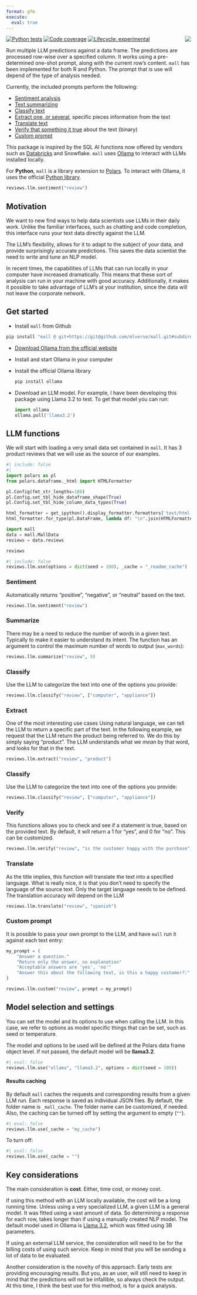 ```yaml
---
format: gfm
execute:
  eval: true
---
```


<img src="https://mlverse.github.io/mall/site/images/favicon/apple-touch-icon-180x180.png" style="float:right" />

<!-- badges: start -->
[![Python tests](https://github.com/mlverse/mall/actions/workflows/python-tests.yaml/badge.svg)](https://github.com/mlverse/mall/actions/workflows/python-tests.yaml)
[![Code coverage](https://codecov.io/gh/mlverse/mall/branch/main/graph/badge.svg)](https://app.codecov.io/gh/mlverse/mall?branch=main)
[![Lifecycle: experimental](https://img.shields.io/badge/lifecycle-experimental-orange.svg)](https://lifecycle.r-lib.org/articles/stages.html#experimental)
<!-- badges: end -->



Run multiple LLM predictions against a data frame. The predictions are processed 
row-wise over a specified column. It works using a pre-determined one-shot prompt,
along with the current row's content. `mall` has been implemented for both R
and Python. The prompt that is use will depend of the type of analysis needed. 

Currently, the included prompts perform the following: 

- [Sentiment analysis](#sentiment)
- [Text summarizing](#summarize)
- [Classify text](#classify)
- [Extract one, or several](#extract), specific pieces information from the text
- [Translate text](#translate)
- [Verify that something it true](#verify) about the text (binary)
- [Custom prompt](#custom-prompt)

This package is inspired by the SQL AI functions now offered by vendors such as
[Databricks](https://docs.databricks.com/en/large-language-models/ai-functions.html) 
and Snowflake.  `mall` uses [Ollama](https://ollama.com/) to  interact with LLMs 
installed  locally. 

For **Python**, `mall` is a library extension to [Polars](https://pola.rs/). To
interact with Ollama, it uses the official
[Python library](https://github.com/ollama/ollama-python).

```python
reviews.llm.sentiment("review")
```

## Motivation

We want to new find ways to help data scientists use LLMs in their daily work. 
Unlike the familiar interfaces, such as chatting and code completion, this interface
runs your text data directly against the LLM.  

The LLM's flexibility, allows for it to adapt to the subject of your data, and 
provide surprisingly accurate predictions. This saves the data scientist the
need to write and tune an NLP model. 

In recent times, the capabilities of LLMs that can run locally in your computer 
have increased dramatically. This means that these sort of analysis can run
in your machine with good accuracy. Additionally, it makes it possible to take
advantage of LLM's at your institution, since the data will not leave the
corporate network. 

## Get started

- Install `mall` from Github


```python
pip install "mall @ git+https://git@github.com/mlverse/mall.git#subdirectory=python"
```

- [Download Ollama from the official website](https://ollama.com/download)

- Install and start Ollama in your computer

- Install the official Ollama library
  ```python
  pip install ollama
  ```

- Download an LLM model. For example, I have been developing this package using
Llama 3.2 to test. To get that model you can run: 
  ```python
  import ollama
  ollama.pull('llama3.2')
  ```

## LLM functions

We will start with loading a very small data set contained in `mall`. It has
3 product reviews that we will use as the source of our examples.
  
```python
#| include: false
#| 
import polars as pl
from polars.dataframe._html import HTMLFormatter

pl.Config(fmt_str_lengths=100)
pl.Config.set_tbl_hide_dataframe_shape(True)  
pl.Config.set_tbl_hide_column_data_types(True)

html_formatter = get_ipython().display_formatter.formatters['text/html']
html_formatter.for_type(pl.DataFrame, lambda df: "\n".join(HTMLFormatter(df).render()))
```

```python
import mall 
data = mall.MallData
reviews = data.reviews

reviews 
```


```python
#| include: false
reviews.llm.use(options = dict(seed = 100), _cache = "_readme_cache")
```

<p>

### Sentiment

Automatically returns "positive", "negative", or "neutral" based on the text.

```python
reviews.llm.sentiment("review")
```

### Summarize

There may be a need to reduce the number of words in a given text. Typically to 
make it easier to understand its intent. The function has an argument to 
control the maximum number of words to output 
(`max_words`):


```python
reviews.llm.summarize("review", 5)
```

### Classify

Use the LLM to categorize the text into one of the options you provide: 


```python
reviews.llm.classify("review", ["computer", "appliance"])
```

### Extract 

One of the most interesting use cases Using natural language, we can tell the 
LLM to return a specific part of the text. In the following example, we request
that the LLM return the product being referred to. We do this by simply saying 
"product". The LLM understands what we *mean* by that word, and looks for that
in the text.

```python
reviews.llm.extract("review", "product")
```

### Classify

Use the LLM to categorize the text into one of the options you provide: 

```python
reviews.llm.classify("review", ["computer", "appliance"])
```

### Verify 

This functions allows you to check and see if a statement is true, based
on the provided text. By default, it will return a 1 for "yes", and 0 for
"no". This can be customized.

```python
reviews.llm.verify("review", "is the customer happy with the purchase")
```


### Translate

As the title implies, this function will translate the text into a specified 
language. What is really nice, it is that you don't need to specify the language
of the source text. Only the target language needs to be defined.  The translation
accuracy will depend on the LLM

```python
reviews.llm.translate("review", "spanish")
```

### Custom prompt

It is possible to pass your own prompt to the LLM, and have `mall` run it 
against each text entry:

```python
my_prompt = (
    "Answer a question."
    "Return only the answer, no explanation"
    "Acceptable answers are 'yes', 'no'"
    "Answer this about the following text, is this a happy customer?:"
)

reviews.llm.custom("review", prompt = my_prompt)
```

## Model selection and settings

You can set the model and its options to use when calling the LLM. In this case,
we refer to options as model specific things that can be set, such as seed or
temperature. 

The model and options to be used will be defined at the Polars data frame 
object level. If not passed, the default model will be **llama3.2**.

```python
#| eval: false
reviews.llm.use("ollama", "llama3.2", options = dict(seed = 100))
```

#### Results caching 

By default `mall` caches the requests and corresponding results from a given
LLM run. Each response is saved as individual JSON files. By default, the folder
name is `_mall_cache`. The folder name can be customized, if needed. Also, the
caching can be turned off by setting the argument to empty (`""`).

```python
#| eval: false
reviews.llm.use(_cache = "my_cache")
```

To turn off:

```python
#| eval: false
reviews.llm.use(_cache = "")
```

## Key considerations

The main consideration is **cost**. Either, time cost, or money cost.

If using this method with an LLM locally available, the cost will be a long 
running time. Unless using a very specialized LLM, a given LLM is a general model. 
It was fitted using a vast amount of data. So determining a response for each 
row, takes longer than if using a manually created NLP model. The default model
used in Ollama is [Llama 3.2](https://ollama.com/library/llama3.2), 
which was fitted using 3B parameters. 

If using an external LLM service, the consideration will need to be for the 
billing costs of using such service. Keep in mind that you will be sending a lot
of data to be evaluated. 

Another consideration is the novelty of this approach. Early tests are 
providing encouraging results. But you, as an user, will still need to keep
in mind that the predictions will not be infallible, so always check the output.
At this time, I think the best use for this method, is for a quick analysis.
